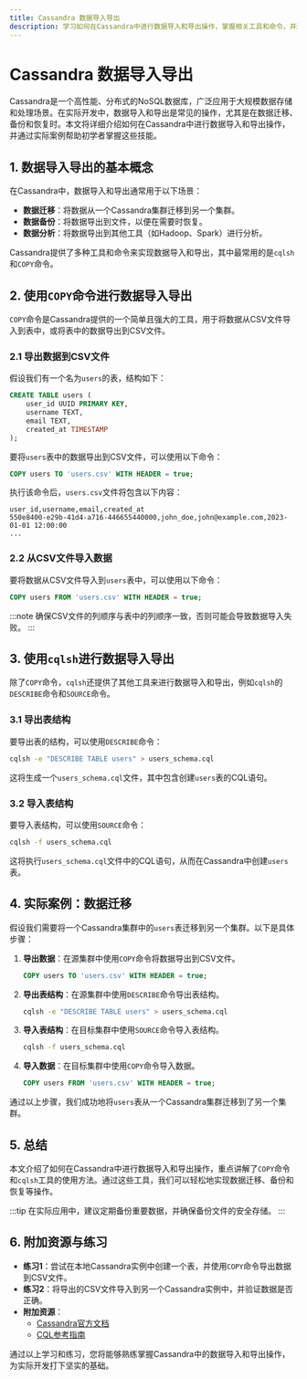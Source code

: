 ```yaml
---
title: Cassandra 数据导入导出
description: 学习如何在Cassandra中进行数据导入和导出操作，掌握相关工具和命令，并通过实际案例理解其应用场景。
---
```


# Cassandra 数据导入导出

Cassandra是一个高性能、分布式的NoSQL数据库，广泛应用于大规模数据存储和处理场景。在实际开发中，数据导入和导出是常见的操作，尤其是在数据迁移、备份和恢复时。本文将详细介绍如何在Cassandra中进行数据导入和导出操作，并通过实际案例帮助初学者掌握这些技能。

## 1. 数据导入导出的基本概念

在Cassandra中，数据导入和导出通常用于以下场景：
- **数据迁移**：将数据从一个Cassandra集群迁移到另一个集群。
- **数据备份**：将数据导出到文件，以便在需要时恢复。
- **数据分析**：将数据导出到其他工具（如Hadoop、Spark）进行分析。

Cassandra提供了多种工具和命令来实现数据导入和导出，其中最常用的是`cqlsh`和`COPY`命令。

## 2. 使用`COPY`命令进行数据导入导出

`COPY`命令是Cassandra提供的一个简单且强大的工具，用于将数据从CSV文件导入到表中，或将表中的数据导出到CSV文件。

### 2.1 导出数据到CSV文件

假设我们有一个名为`users`的表，结构如下：

```sql
CREATE TABLE users (
    user_id UUID PRIMARY KEY,
    username TEXT,
    email TEXT,
    created_at TIMESTAMP
);
```

要将`users`表中的数据导出到CSV文件，可以使用以下命令：

```sql
COPY users TO 'users.csv' WITH HEADER = true;
```

执行该命令后，`users.csv`文件将包含以下内容：

```csv
user_id,username,email,created_at
550e8400-e29b-41d4-a716-446655440000,john_doe,john@example.com,2023-01-01 12:00:00
...
```

### 2.2 从CSV文件导入数据

要将数据从CSV文件导入到`users`表中，可以使用以下命令：

```sql
COPY users FROM 'users.csv' WITH HEADER = true;
```

:::note
确保CSV文件的列顺序与表中的列顺序一致，否则可能会导致数据导入失败。
:::

## 3. 使用`cqlsh`进行数据导入导出

除了`COPY`命令，`cqlsh`还提供了其他工具来进行数据导入和导出，例如`cqlsh`的`DESCRIBE`命令和`SOURCE`命令。

### 3.1 导出表结构

要导出表的结构，可以使用`DESCRIBE`命令：

```bash
cqlsh -e "DESCRIBE TABLE users" > users_schema.cql
```

这将生成一个`users_schema.cql`文件，其中包含创建`users`表的CQL语句。

### 3.2 导入表结构

要导入表结构，可以使用`SOURCE`命令：

```bash
cqlsh -f users_schema.cql
```

这将执行`users_schema.cql`文件中的CQL语句，从而在Cassandra中创建`users`表。

## 4. 实际案例：数据迁移

假设我们需要将一个Cassandra集群中的`users`表迁移到另一个集群。以下是具体步骤：

1. **导出数据**：在源集群中使用`COPY`命令将数据导出到CSV文件。

    ```sql
    COPY users TO 'users.csv' WITH HEADER = true;
    ```

2. **导出表结构**：在源集群中使用`DESCRIBE`命令导出表结构。

    ```bash
    cqlsh -e "DESCRIBE TABLE users" > users_schema.cql
    ```

3. **导入表结构**：在目标集群中使用`SOURCE`命令导入表结构。

    ```bash
    cqlsh -f users_schema.cql
    ```

4. **导入数据**：在目标集群中使用`COPY`命令导入数据。

    ```sql
    COPY users FROM 'users.csv' WITH HEADER = true;
    ```

通过以上步骤，我们成功地将`users`表从一个Cassandra集群迁移到了另一个集群。

## 5. 总结

本文介绍了如何在Cassandra中进行数据导入和导出操作，重点讲解了`COPY`命令和`cqlsh`工具的使用方法。通过这些工具，我们可以轻松地实现数据迁移、备份和恢复等操作。

:::tip
在实际应用中，建议定期备份重要数据，并确保备份文件的安全存储。
:::

## 6. 附加资源与练习

- **练习1**：尝试在本地Cassandra实例中创建一个表，并使用`COPY`命令导出数据到CSV文件。
- **练习2**：将导出的CSV文件导入到另一个Cassandra实例中，并验证数据是否正确。
- **附加资源**：
  - [Cassandra官方文档](https://cassandra.apache.org/doc/latest/)
  - [CQL参考指南](https://cassandra.apache.org/doc/latest/cql/)

通过以上学习和练习，您将能够熟练掌握Cassandra中的数据导入和导出操作，为实际开发打下坚实的基础。